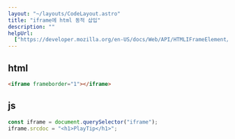 ```yaml
---
layout: "~/layouts/CodeLayout.astro"
title: "iframe에 html 동적 삽입"
description: ""
helpUrl:
  ["https://developer.mozilla.org/en-US/docs/Web/API/HTMLIFrameElement/srcdoc"]
---
```


## html

```html
<iframe frameborder="1"></iframe>
```

## js

```js
const iframe = document.querySelector("iframe");
iframe.srcdoc = "<h1>PlayTip</h1>";
```
